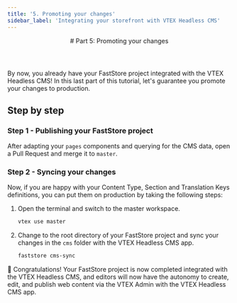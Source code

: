 ```yaml
---
title: '5. Promoting your changes'
sidebar_label: 'Integrating your storefront with VTEX Headless CMS'
---
```





<header>
# Part 5: Promoting your changes
</header>

By now, you already have your FastStore project integrated with the VTEX Headless CMS! In this last part of this tutorial, let's guarantee you promote your changes to production.

## Step by step

### Step 1 - Publishing your FastStore project

After adapting your `pages` components and querying for the CMS data, open a Pull Request and merge it to `master`.

### Step 2 - Syncing your changes

Now, if you are happy with your Content Type, Section and Translation Keys definitions, you can put them on production by taking the following steps:

1. Open the terminal and switch to the master workspace.

   ```bash
   vtex use master
   ```

2. Change to the root directory of your FastStore project and sync your changes in the `cms` folder with the VTEX Headless CMS app.

   ```bash
   faststore cms-sync
   ```

🎉 Congratulations! Your FastStore project is now completed integrated with the VTEX Headless CMS, and editors will now have the autonomy to create, edit, and publish web content via the VTEX Admin with the VTEX Headless CMS app.

